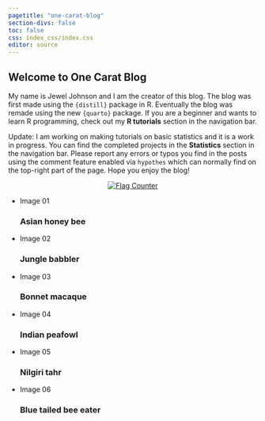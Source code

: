 ```yaml
---
pagetitle: "one-carat-blog"
section-divs: false
toc: false
css: index_css/index.css
editor: source
---
```

<div class="main">
## Welcome to One Carat Blog

My name is Jewel Johnson and I am the creator of this blog. The blog was first made using the `{distill}` package in R. Eventually the blog was remade using the new `{quarto}` package. If you are a beginner and wants to learn R programming, check out my **R tutorials** section in the navigation bar.

Update: I am working on making tutorials on basic statistics and it is a work in progress. You can find the completed projects in the **Statistics** section in the navigation bar. Please report any errors or typos you find in the posts using the comment feature enabled via `hypothes` which can normally find on the top-right part of the page. Hope you enjoy the blog!

<center>        
<a href="https://info.flagcounter.com/ynrK"><img src="https://s11.flagcounter.com/count2/ynrK/bg_000000/txt_FFFFFF/border_F0F0F0/columns_5/maxflags_25/viewers_0/labels_1/pageviews_1/flags_0/percent_0/" alt="Flag Counter" border="0"></a>
</center>
</div>

<ul class="cb-slideshow">
  <li><span>Image 01</span><div><h3>Asian honey bee</h3></div></li>
  <li><span>Image 02</span><div><h3>Jungle babbler</h3></div></li>
  <li><span>Image 03</span><div><h3>Bonnet macaque</h3></div></li>
  <li><span>Image 04</span><div><h3>Indian peafowl</h3></div></li>
  <li><span>Image 05</span><div><h3>Nilgiri tahr</h3></div></li>
  <li><span>Image 06</span><div><h3>Blue tailed bee eater</h3></div></li>
</ul>